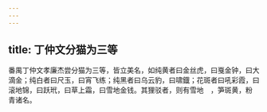```yaml
---
---
---
```

title: 丁仲文分猫为三等
---



番禺丁仲文孝廉杰尝分猫为三等，皆立美名，如纯黄者曰金丝虎，曰戛金钟，曰大滴金；纯白者曰尺玉，曰宵飞练；纯黑者曰乌云豹，曰啸鐡；花斑者曰吼彩霞，曰滚地锦，曰跃玳，曰草上霜，曰雪地金钱。其狸驳者，则有雪地　，笋斑黄，粉　青诸名。